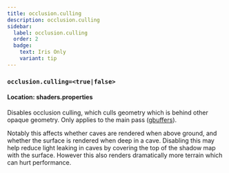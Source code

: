 ```yaml
---
title: occlusion.culling
description: occlusion.culling
sidebar:
  label: occlusion.culling
  order: 2
  badge:
    text: Iris Only
    variant: tip
---
```


### `occlusion.culling=<true|false>`

#### Location: shaders.properties

Disables occlusion culling, which culls geometry which is behind other opaque geometry. Only applies to the main pass ([gbuffers](/reference/programs/gbuffers)).

Notably this affects whether caves are rendered when above ground, and whether the surface is rendered when deep in a cave. Disabling this may help reduce light leaking in caves by covering the top of the shadow map with the surface. However this also renders dramatically more terrain which can hurt performance.